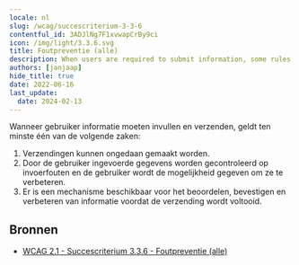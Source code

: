 ```yaml
---
locale: nl
slug: /wcag/succescriterium-3-3-6
contentful_id: 3ADJlNg7F1xvwapCrBy9ci
icon: /img/light/3.3.6.svg
title: Foutpreventie (alle)
description: When users are required to submit information, some rules apply.
authors: [janjaap]
hide_title: true
date: 2022-06-16
last_update:
  date: 2024-02-13
---
```


<Hero
  title="Foutpreventie (alle)"
  imageSrc="/img/light/3.3.6.svg"
  alt="3.3.6"
  prefix="Succescriterium 3.3.6"
  suffix="Niveau AAA"
/>

Wanneer gebruiker informatie moeten invullen en verzenden, geldt ten minste één van de volgende zaken:

1. Verzendingen kunnen ongedaan gemaakt worden.
2. Door de gebruiker ingevoerde gegevens worden gecontroleerd op invoerfouten en de gebruiker wordt de mogelijkheid gegeven om ze te verbeteren.
3. Er is een mechanisme beschikbaar voor het beoordelen, bevestigen en verbeteren van informatie voordat de verzending wordt voltooid.

## Bronnen

- [WCAG 2.1 - Succescriterium 3.3.6 - Foutpreventie (alle)](https://www.w3.org/Translations/WCAG21-nl/#foutpreventie-alle)
